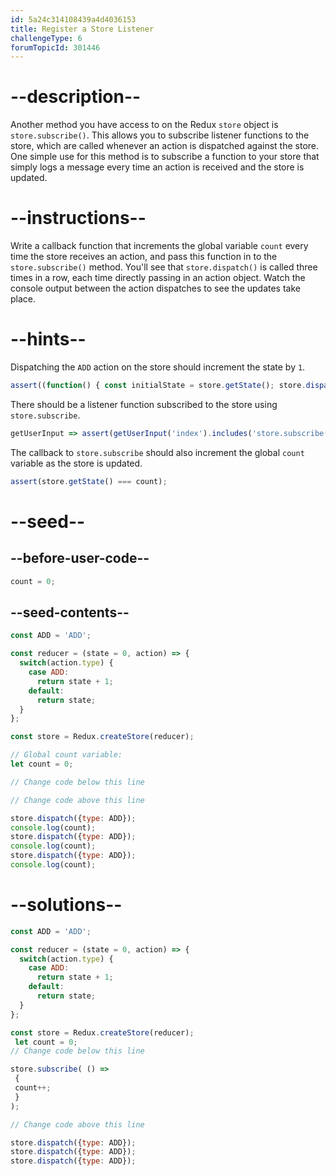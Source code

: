 ```yaml
---
id: 5a24c314108439a4d4036153
title: Register a Store Listener
challengeType: 6
forumTopicId: 301446
---
```


# --description--

Another method you have access to on the Redux `store` object is `store.subscribe()`. This allows you to subscribe listener functions to the store, which are called whenever an action is dispatched against the store. One simple use for this method is to subscribe a function to your store that simply logs a message every time an action is received and the store is updated.

# --instructions--

Write a callback function that increments the global variable `count` every time the store receives an action, and pass this function in to the `store.subscribe()` method. You'll see that `store.dispatch()` is called three times in a row, each time directly passing in an action object. Watch the console output between the action dispatches to see the updates take place.

# --hints--

Dispatching the `ADD` action on the store should increment the state by `1`.

```js
assert((function() { const initialState = store.getState(); store.dispatch({ type: 'ADD' }); const newState = store.getState(); return newState === (initialState + 1); })());
```

There should be a listener function subscribed to the store using `store.subscribe`.

```js
getUserInput => assert(getUserInput('index').includes('store.subscribe('));
```

The callback to `store.subscribe` should also increment the global `count` variable as the store is updated.

```js
assert(store.getState() === count);
```

# --seed--

## --before-user-code--

```js
count = 0;
```

## --seed-contents--

```js
const ADD = 'ADD';

const reducer = (state = 0, action) => {
  switch(action.type) {
    case ADD:
      return state + 1;
    default:
      return state;
  }
};

const store = Redux.createStore(reducer);

// Global count variable:
let count = 0;

// Change code below this line

// Change code above this line

store.dispatch({type: ADD});
console.log(count);
store.dispatch({type: ADD});
console.log(count);
store.dispatch({type: ADD});
console.log(count);
```

# --solutions--

```js
const ADD = 'ADD';

const reducer = (state = 0, action) => {
  switch(action.type) {
    case ADD:
      return state + 1;
    default:
      return state;
  }
};

const store = Redux.createStore(reducer);
 let count = 0;
// Change code below this line

store.subscribe( () =>
 {
 count++;
 }
);

// Change code above this line

store.dispatch({type: ADD});
store.dispatch({type: ADD});
store.dispatch({type: ADD});
```
